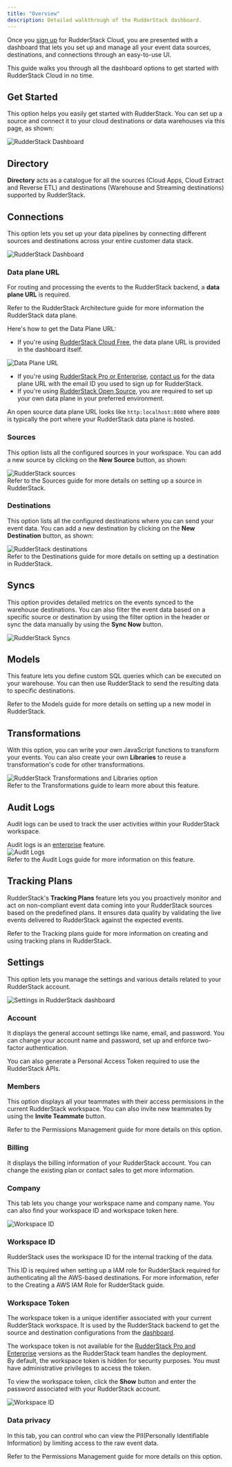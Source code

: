 ```yaml
---
title: "Overview"
description: Detailed walkthrough of the RudderStack dashboard.
---
```


Once you [sign up](https://app.rudderstack.com/signup) for RudderStack Cloud, you are presented with a dashboard that lets you set up and manage all your event data sources, destinations, and connections through an easy-to-use UI.

This guide walks you through all the dashboard options to get started with RudderStack Cloud in no time.

## Get Started

This option helps you easily get started with RudderStack. You can set up a source and connect it to your cloud destinations or data warehouses via this page, as shown:

<img src="../assets/rs-cloud/get-started.png" alt="RudderStack Dashboard" />

## Directory

**Directory** acts as a catalogue for all the sources (<Link to="/sources/event-streams/cloud-apps/">Cloud Apps</Link>, <Link to="/sources/extract/">Cloud Extract</Link> and <Link to="/sources/reverse-etl/">Reverse ETL</Link>) and destinations (<Link to="/destinations/warehouse-destinations/">Warehouse</Link> and <Link to="/destinations/streaming-destinations/">Streaming destinations</Link>) supported by RudderStack.

## Connections

This option lets you set up your data pipelines by connecting different sources and destinations across your entire customer data stack.

<img src="../assets/rs-cloud/connections-dashboard.png" alt="RudderStack Dashboard" />

### Data plane URL

For routing and processing the events to the RudderStack backend, a **data plane URL** is required.

<div class="infoBlock">
Refer to the <Link to="/resources/rudderstack-architecture/">RudderStack Architecture</Link> guide for more information the RudderStack data plane.
</div>

Here's how to get the Data Plane URL:

* If you're using [RudderStack Cloud Free](https://app.rudderlabs.com/signup?type=freetrial), the data plane URL is provided in the dashboard itself. 
<img src="../assets/rs-cloud/data-plane-url.png" alt="Data Plane URL" />

* If you're using [RudderStack Pro or Enterprise](https://rudderstack.com/pricing), [contact us](https://rudderstack.com/join-rudderstack-slack-community) for the data plane URL with the email ID you used to sign up for RudderStack.
* If you're using [RudderStack Open Source](https://app.rudderstack.com/signup?type=opensource), you are required to <Link to="/get-started/rudderstack-open-source/data-plane-setup/">set up your own data plane</Link> in your preferred environment.

<div class="successBlock">
An open source data plane URL looks like <code class="inline-code">http:localhost:8080</code> where <code class="inline-code">8080</code> is typically the port where your RudderStack data plane is hosted.
</div>

### Sources

This option lists all the configured sources in your workspace. You can add a new source by clicking on the **New Source** button, as shown:

<img src="../assets/rs-cloud/sources.png" alt="RudderStack sources" />

<div class="infoBlock">
Refer to the <Link to="/sources/">Sources</Link> guide for more details on setting up a source in RudderStack.
</div>

### Destinations

This option lists all the configured destinations where you can send your event data. You can add a new destination by clicking on the **New Destination** button, as shown:

<img src="../assets/rs-cloud/destinations.png" alt="RudderStack destinations" />

<div class="infoBlock">
Refer to the <Link to="/destinations/overview/">Destinations</Link> guide for more details on setting up a destination in RudderStack.
</div>

## Syncs

This option provides detailed metrics on the events synced to the warehouse destinations. You can also filter the event data based on a specific source or destination by using the filter option in the header or sync the data manually by using the **Sync Now** button.

<img src="../assets/rs-cloud/syncs-dashboard.png" alt="RudderStack Syncs" />

## Models

This feature lets you define custom SQL queries which can be executed on your warehouse. You can then use RudderStack to send the resulting data to specific destinations.

<div class="infoBlock">
Refer to the <Link to="/sources/reverse-etl/features/models/">Models</Link> guide for more details on setting up a new model in RudderStack.
</div>

## Transformations

With this option, you can write your own JavaScript functions to transform your events. You can also create your own **Libraries** to reuse a transformation's code for other transformations.

<img src="../assets/rs-cloud/transformations.png" alt="RudderStack Transformations and Libraries option" />

<div class="infoBlock">
Refer to the <Link to="/features/transformations/">Transformations</Link> guide to learn more about this feature.
</div>

## Audit Logs

Audit logs can be used to track the user activities within your RudderStack workspace.

<div class="infoBlock">
Audit logs is an <a href="https://www.rudderstack.com/pricing/">enterprise</a> feature.
</div>

<img src="../assets/rs-cloud/audit-logs-dashboard.png" alt="Audit Logs" />

<div class="infoBlock">
Refer to the <Link to="/dashboard-guides/audit-logs/">Audit Logs</Link> guide for more information on this feature.
</div>

## Tracking Plans

RudderStack's **Tracking Plans** feature lets you you proactively monitor and act on non-compliant event data coming into your RudderStack sources based on the predefined plans. It ensures data quality by validating the live events delivered to RudderStack against the expected events.

<div class="infoBlock">
Refer to the <Link to="/features/data-governance/tracking-plans/">Tracking plans</Link> guide for more information on creating and using tracking plans in RudderStack.
</div>

## Settings

This option lets you manage the settings and various details related to your RudderStack account.

<img src="../assets/rs-cloud/settings-dashboard.png" alt="Settings in RudderStack dashboard" />

### Account

It displays the general account settings like name, email, and password. You can change your account name and password, set up and enforce two-factor authentication.

You can also generate a <Link to="/dashboard-guides/personal-access-token/">Personal Access Token</Link> required to use the RudderStack APIs.

### Members

This option displays all your teammates with their access permissions in the current RudderStack workspace. You can also invite new teammates by using the **Invite Teammate** button.

<div class="infoBlock">
Refer to the <Link to="/dashboard-guides/permissions-management/">Permissions Management</Link> guide for more details on this option.
</div>

### Billing

It displays the billing information of your RudderStack account. You can change the existing plan or contact sales to get more information.

### Company

This tab lets you change your workspace name and company name. You can also find your <Link to="#workspace-id">workspace ID</Link> and <Link to="#workspace-token">workspace token</Link> here.

<img src="../assets/rs-cloud/rudderstack-workspace-id.png" alt="Workspace ID" />

### Workspace ID

RudderStack uses the workspace ID for the internal tracking of the data.

This ID is required when setting up a IAM role for RudderStack required for authenticating all the AWS-based destinations. For more information, refer to the <Link to="/destinations/aws-iam-role-for-rudderstack/">Creating a AWS IAM Role for RudderStack</Link> guide.

### Workspace Token

The workspace token is a unique identifier associated with your current RudderStack workspace. It is used by the RudderStack backend to get the source and destination configurations from the <a href="https://app.rudderstack.com/">dashboard</a>.

<div class="warningBlock">
The workspace token is not available for the <a href="https://www.rudderstack.com/pricing/">RudderStack Pro and Enterprise</a> versions as the RudderStack team handles the deployment. 
</div>

<div class="warningBlock">
By default, the workspace token is hidden for security purposes. You must have <Link to="/dashboard-guides/teammates/#admin">administrative privileges</Link> to access the token.
</div>

To view the workspace token, click the <strong>Show</strong> button and enter the password associated with your RudderStack account.

<img src="../assets/rs-cloud/workspace-token-reveal.png" alt="Workspace ID" />

### Data privacy

In this tab, you can control who can view the PII(Personally Identifiable Information) by limiting access to the raw event data.

<div class="infoBlock">
Refer to the <Link to="/dashboard-guides/permissions-management/#limiting-access-to-pii-related-features">Permissions Management</Link> guide for more details on this option.
</div>